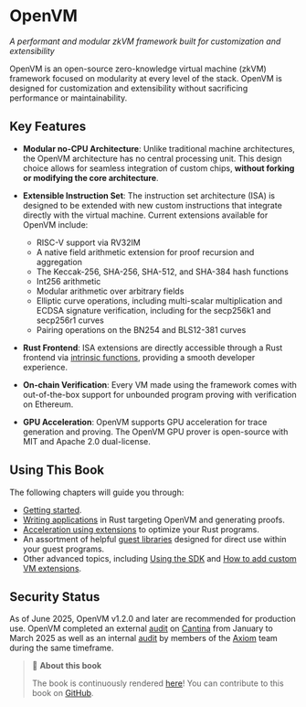 # OpenVM

_A performant and modular zkVM framework built for customization and extensibility_

OpenVM is an open-source zero-knowledge virtual machine (zkVM) framework focused on modularity at every level of the stack. OpenVM is designed for customization and extensibility without sacrificing performance or maintainability.

## Key Features

- **Modular no-CPU Architecture**: Unlike traditional machine architectures, the OpenVM architecture has no central processing unit. This design choice allows for seamless integration of custom chips, **without forking or modifying the core architecture**.

- **Extensible Instruction Set**: The instruction set architecture (ISA) is designed to be extended with new custom instructions that integrate directly with the virtual machine. Current extensions available for OpenVM include:

  - RISC-V support via RV32IM
  - A native field arithmetic extension for proof recursion and aggregation
  - The Keccak-256, SHA-256, SHA-512, and SHA-384 hash functions
  - Int256 arithmetic
  - Modular arithmetic over arbitrary fields
  - Elliptic curve operations, including multi-scalar multiplication and ECDSA signature verification, including for the secp256k1 and secp256r1 curves
  - Pairing operations on the BN254 and BLS12-381 curves

- **Rust Frontend**: ISA extensions are directly accessible through a Rust frontend via [intrinsic functions](https://en.wikipedia.org/wiki/Intrinsic_function), providing a smooth developer experience.

- **On-chain Verification**: Every VM made using the framework comes with out-of-the-box support for unbounded program proving with verification on Ethereum.

- **GPU Acceleration**: OpenVM supports GPU acceleration for trace generation and proving. The OpenVM GPU prover is open-source with MIT and Apache 2.0 dual-license.

## Using This Book

The following chapters will guide you through:

- [Getting started](/book/getting-started/install).
- [Writing applications](/book/writing-apps/overview) in Rust targeting OpenVM and generating proofs.
- [Acceleration using extensions](/book/acceleration-using-extensions/overview) to optimize your Rust programs.
- An assortment of helpful [guest libraries](/book/guest-libraries/keccak256) designed for direct use within your guest programs.
- Other advanced topics, including [Using the SDK](/book/advanced-usage/sdk) and [How to add custom VM extensions](/book/advanced-usage/creating-a-new-extension).

## Security Status

As of June 2025, OpenVM v1.2.0 and later are recommended for production use. OpenVM completed an external [audit](https://github.com/openvm-org/openvm/blob/main/audits/v1-cantina-report.pdf) on [Cantina](https://cantina.xyz/) from January to March 2025 as well as an internal [audit](https://github.com/openvm-org/openvm/blob/main/audits/v1-internal/README.md) by members of the [Axiom](https://axiom.xyz/) team during the same timeframe.

> 📖 **About this book**
>
> The book is continuously rendered [here](https://docs.openvm.dev/book)!
> You can contribute to this book on [GitHub][gh-book].

[gh-book]: https://github.com/openvm-org/openvm/tree/main/docs/vocs
